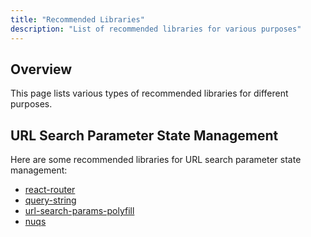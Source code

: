 ```yaml
---
title: "Recommended Libraries"
description: "List of recommended libraries for various purposes"
---
```


## Overview

This page lists various types of recommended libraries for different purposes.

## URL Search Parameter State Management

Here are some recommended libraries for URL search parameter state management:

- [react-router](https://reactrouter.com/)
- [query-string](https://www.npmjs.com/package/query-string)
- [url-search-params-polyfill](https://www.npmjs.com/package/url-search-params-polyfill)
- [nuqs](https://nuqs.47ng.com/)
